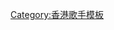 {{Navbox
| name  = 梁詠琪
| title = [[梁詠琪]]
| background = solo_singer
| bodyclass = hlist

| group1 = 錄音室專輯
| list1 = {{Navbox musical artist|border=child

| group1 = 粵語
| list1 = 
*[[愛自己 (梁詠琪專輯)|愛自己]]（1996）
*[[新居]]（1997）
*[[I'll Be Loving You]]（1998）
*[[好時辰]]（2000）
*[[花火 (梁詠琪專輯)|花火]]（2000）
*[[Suddenly, this summer]]（2001）
*[[G For Girl]]（2001）
*[[我住7樓A]]（2002）
*[[Funny Face]]（2002）
*[[我想、我唱]]（2003）
*[[娛樂大家]]（2004）
*[[Look]]（2005）
*[[成長的短髮]]（2006）
*[[怕寂寞的貓]]（2010）

| group2 = 國語
| list2 = 
*[[短髮 (梁詠琪專輯)|短髮]]（1997）
*[[洗臉 (專輯)|洗臉]]（1997）
*[[梁詠琪 (國語專輯)|梁詠琪]]（1998）
*[[新鮮]]（1999）
*[[Amour (梁詠琪專輯)|Amour]]（2001）
*[[透明 (梁詠琪專輯)|透明]]（2002）
*[[魔幻季節]]（2002）
*[[歸屬感 (專輯)|歸屬感]]（2004）
*[[給自己的情歌]]（2006）
*[[禮物 (梁詠琪專輯)|禮物]]（2009）
}}

| group2 = 迷你專輯
| list2 =
*[[Today (梁詠琪專輯)|Today]]（1999）
*[[Butterfly Kisses (梁詠琪專輯)|Butterfly Kisses]]（2012）
*[[Beside Me]] （2016）
*[[Preludio]]（2020）
*[[Capitulo]]（2021）

| group3 = 精選輯
| list3 = 
*[[最愛梁詠琪]]（2000）
*[[Kiss (梁詠琪專輯)|Kiss]]（2000）
*[[我鍾意]]（2004）
*[[順時針 (梁詠琪專輯)|順時針]]（2005）'
*[[女．色]]（2007）

| group4 = 現場錄音專輯
| list4 = 
*加州紅紅人館903狂熱份子音樂會（2000）
*四月花火演唱會（2001）
*G for Girl Live 2002（2002）
*903 id club Music Is Live（2002）
*高妹梁詠琪Funny Face 2003演唱會（2003）
}}
<noinclude>
[[Category:香港歌手模板]]
</noinclude>